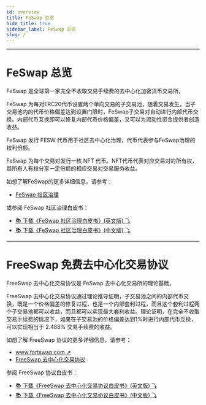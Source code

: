 ```yaml
---
id: overview
title: FeSwap 总览
hide_title: true
sidebar_label: FeSwap 总览
slug: /
---
```


________

<div  className="title">
  <h1> FeSwap 总览 </h1>
</div>

FeSwap 是全球第一家完全不收取交易手续费的去中心化加密货币交易所，

FeSwap 为每对ERC20代币设置两个单向交易的子交易池，随着交易发生，当子交易池内的代币价格偏差达到设置门限时，FeSwap子交易对自动进行内部代币交换。内部代币互换即可以修复内部代币价格偏差，又可以为流动性资金提供者创造收益。

FeSwap 发行 FESW 代币用于社区去中心化治理，代币代表参与FeSwap治理的权利份额。

FeSwap 为每个交易对发行一枚 NFT 代币。NFT代币代表对应交易对的所有权，其所有人有权分享一定份额的相应交易对交易服务收益。

如想了解FeSwap的更多详细信息，请参考：

  - [FeSwap 社区治理](./FeSwap/Introduction.md)

或参阅 FeSwap 社区治理白皮书：

  - [📚 下载《FeSwap 社区治理白皮书》(英文版) ⤵](@site/static/FeSwap.pdf)
  - [📚 下载《FeSwap 社区治理白皮书》(中文版) ⤵](@site/static/FeSwap(cn).pdf)

________________________________

<div  className="title">
  <h1> FreeSwap 免费去中心化交易协议 </h1>
</div>

FreeSwap 去中心化交易协议是 FeSwap 去中心化交易所的理论基础。

FreeSwap 去中心化交易协议通过理论推导证明，子交易池之间的内部代币交换，既是一个价格偏差的修复过程，也是一个内部套利过程，而且这个套利过程两个子交易池都可以收益，而且都可以实现最大套利收益。理论证明，在完全不收取交易手续费的情况下，如果在子交易池的价格偏差达到1%时进行内部代币互换，可以实现相当于 2.488% 交易手续费的收益。

如想了解 FreeSwap 协议的更多详细信息，请参考：

  - [www.fortswap.com ⇗](http://www.fortswap.com)
  - [FreeSwap 去中心化交易协议](./FreeSwap/Abstract.md)

参阅 FreeSwap 协议白皮书：

  - [📚 下载《FreeSwap 去中心化交易协议白皮书》(英文版)  ⤵](@site/static/FreeSwap.pdf)
  - [📚 下载《FreeSwap 去中心化交易协议白皮书》(中文版)  ⤵](@site/static/FreeSwap(cn).pdf)